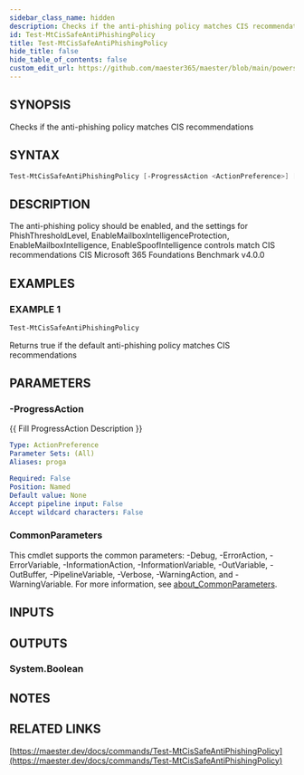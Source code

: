 ```yaml
---
sidebar_class_name: hidden
description: Checks if the anti-phishing policy matches CIS recommendations
id: Test-MtCisSafeAntiPhishingPolicy
title: Test-MtCisSafeAntiPhishingPolicy
hide_title: false
hide_table_of_contents: false
custom_edit_url: https://github.com/maester365/maester/blob/main/powershell/public/Test-MtCisSafeAntiPhishingPolicy.ps1
---
```


## SYNOPSIS

Checks if the anti-phishing policy matches CIS recommendations

## SYNTAX

```powershell
Test-MtCisSafeAntiPhishingPolicy [-ProgressAction <ActionPreference>] [<CommonParameters>]
```

## DESCRIPTION

The anti-phishing policy should be enabled, and the settings for PhishThresholdLevel, EnableMailboxIntelligenceProtection, EnableMailboxIntelligence, EnableSpoofIntelligence controls match CIS recommendations
CIS Microsoft 365 Foundations Benchmark v4.0.0

## EXAMPLES

### EXAMPLE 1

```powershell
Test-MtCisSafeAntiPhishingPolicy
```

Returns true if the default anti-phishing policy matches CIS recommendations

## PARAMETERS

### -ProgressAction

\{\{ Fill ProgressAction Description \}\}

```yaml
Type: ActionPreference
Parameter Sets: (All)
Aliases: proga

Required: False
Position: Named
Default value: None
Accept pipeline input: False
Accept wildcard characters: False
```

### CommonParameters

This cmdlet supports the common parameters: -Debug, -ErrorAction, -ErrorVariable, -InformationAction, -InformationVariable, -OutVariable, -OutBuffer, -PipelineVariable, -Verbose, -WarningAction, and -WarningVariable. For more information, see [about_CommonParameters](http://go.microsoft.com/fwlink/?LinkID=113216).

## INPUTS

## OUTPUTS

### System.Boolean

## NOTES

## RELATED LINKS

[https://maester.dev/docs/commands/Test-MtCisSafeAntiPhishingPolicy](https://maester.dev/docs/commands/Test-MtCisSafeAntiPhishingPolicy)
